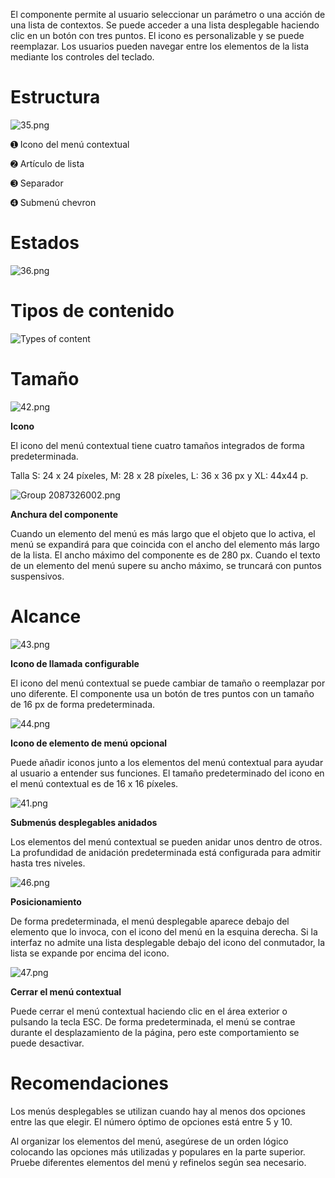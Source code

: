 El componente permite al usuario seleccionar un parámetro o una acción de una lista de contextos. Se puede acceder a una lista desplegable haciendo clic en un botón con tres puntos. El icono es personalizable y se puede reemplazar. Los usuarios pueden navegar entre los elementos de la lista mediante los controles del teclado.


# **Estructura**

![35.png](/static/images/design/DropdownMenu/35.png)

➊ Icono del menú contextual

➋ Artículo de lista

➌ Separador

➍ Submenú chevron

# **Estados**

![36.png](/static/images/design/DropdownMenu/36.png)

# Tipos de **contenido**

![Types of content](/static/images/design/DropdownMenu/Types.png)

# Tamaño

![42.png](/static/images/design/DropdownMenu/42.png)

**Icono**

El icono del menú contextual tiene cuatro tamaños integrados de forma predeterminada.

Talla S: 24 x 24 píxeles, M: 28 x 28 píxeles, L: 36 x 36 px y XL: 44x44 p.

![Group 2087326002.png](/static/images/design/DropdownMenu/Group_2087326002.png)

**Anchura del componente**

Cuando un elemento del menú es más largo que el objeto que lo activa, el menú se expandirá para que coincida con el ancho del elemento más largo de la lista. El ancho máximo del componente es de 280 px. Cuando el texto de un elemento del menú supere su ancho máximo, se truncará con puntos suspensivos.

# Alcance

![43.png](/static/images/design/DropdownMenu/43.png)

**Icono de llamada configurable**

El icono del menú contextual se puede cambiar de tamaño o reemplazar por uno diferente. El componente usa un botón de tres puntos con un tamaño de 16 px de forma predeterminada.

![44.png](/static/images/design/DropdownMenu/44.png)

**Icono de elemento de menú opcional**

Puede añadir iconos junto a los elementos del menú contextual para ayudar al usuario a entender sus funciones. El tamaño predeterminado del icono en el menú contextual es de 16 x 16 píxeles.

![41.png](/static/images/design/DropdownMenu/41%201.png)

**Submenús desplegables anidados**

Los elementos del menú contextual se pueden anidar unos dentro de otros. La profundidad de anidación predeterminada está configurada para admitir hasta tres niveles.

![46.png](/static/images/design/DropdownMenu/46.png)

**Posicionamiento**

De forma predeterminada, el menú desplegable aparece debajo del elemento que lo invoca, con el icono del menú en la esquina derecha. Si la interfaz no admite una lista desplegable debajo del icono del conmutador, la lista se expande por encima del icono.

![47.png](/static/images/design/DropdownMenu/47.png)

**Cerrar el menú contextual**

Puede cerrar el menú contextual haciendo clic en el área exterior o pulsando la tecla ESC. De forma predeterminada, el menú se contrae durante el desplazamiento de la página, pero este comportamiento se puede desactivar.

# Recomendaciones

Los menús desplegables se utilizan cuando hay al menos dos opciones entre las que elegir. El número óptimo de opciones está entre 5 y 10.

Al organizar los elementos del menú, asegúrese de un orden lógico colocando las opciones más utilizadas y populares en la parte superior. Pruebe diferentes elementos del menú y refinelos según sea necesario.